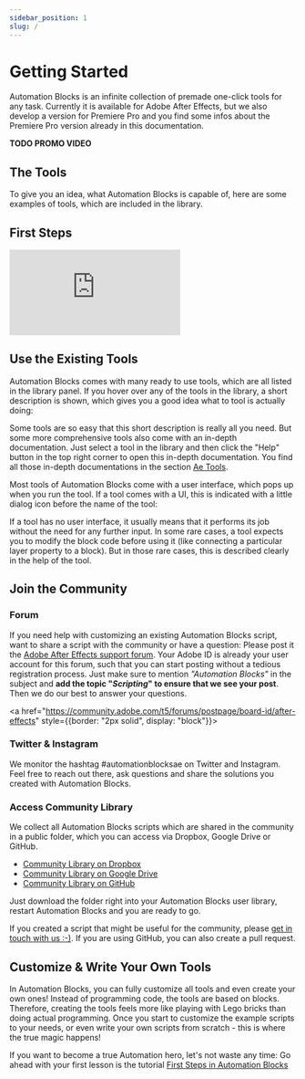 ```yaml
---
sidebar_position: 1
slug: /
---
```



# Getting Started

Automation Blocks is an infinite collection of premade one-click tools for any task. Currently it is available for Adobe After Effects, but we also develop a version for Premiere Pro and you find some infos about the Premiere Pro version already in this documentation.

**TODO PROMO VIDEO**

## The Tools 

To give you an idea, what Automation Blocks is capable of, here are some examples of tools, which are included in the library.

<div style={{display:"flex", "flex-wrap": "wrap", "gap":"40px"}}>

<ToolTeaserBox src="/img/overview/toolTeaserCompSpreadsheet.png" link="/tools-ae/compDuplicatesFromSpreadsheet" title="Comp Duplicates From Spreadsheet" description="Batch replace text, footage, colors and other properties based on a spreadsheet." />

<ToolTeaserBox src="/img/overview/toolTeaserColorPalette.png" link="/tools-ae/colorPalettes" title="Color Palette Workflow" description="Manage the colors of your project to a central color palette and dynamically link all color properties to it."/>

<ToolTeaserBox src="/img/overview/toolTeaserInsertFrames.png" link="/tools-ae/compTimeTools#insertFramesAtCurrentTime" title="Comp Time Tools" description="Insert frames somewhere in the middle of a comp, for example. The tool will shift layers, keyframes and markers as needed and change the duration of comp & precomps."/>

<ToolTeaserBox src="/img/overview/toolTeaserSearchReplaceExpressions.png" link="/tools-ae/expressions" title="Expressions" description="Tools to search & replace in Expressions, enable or disable expressions globally and more."/>

<ToolTeaserBox src="/img/overview/toolTeaserGuides.png" link="/tools-ae/guides" title="Guides" description="Create guides around selected layers, save your favourite guide setups as presets and more."/>

<ToolTeaserBox src="/img/overview/toolTeaserKeyframeLibrary.png" link="/tools-ae/keyframes" title="Keyframes" description="Save frequently used keyframe combinations in a library and create keyframe presets which adjust to existing keys automatically."/>

<ToolTeaserBox src="/img/overview/toolTeaserPrecompose.png" link="/tools-ae/precomposeScripts" title="Precompose On Steroids" description="Precompos & crop to content size, move layers into and out of precomps and more."/>

<ToolTeaserBox src="/img/overview/toolTeaserProjectCleanup.png" link="/tools-ae/projectCleanup" title="Project Cleanup" description="Move project items into bins based on their file type, search & replace in project items and more."/>

<ToolTeaserBox src="/img/overview/toolTeaserRandomness.png" link="/tools-ae/randomize" title="Randomize" description="Distribute layers randomly or randomize any layer properties in no time."/>

<ToolTeaserBox src="/img/overview/toolTeaserRigs.png" link="/tools-ae/rigsAndPresets" title="Rigs & Presets" description="Auto resizing text boxes which live on the text layers themselves (no extra layers needed), a rig to time-remap keyframes and more."/>

<ToolTeaserBox src="/img/overview/toolTeaserTextSpreadsheet.png" link="/tools-ae/textFromToSpreadsheet" title="Text From/To Spreadsheet" description="Exports or replace text based on a spreadsheet"/>
</div>

## First Steps

<div class="video-container"><iframe src="https://www.youtube.com/embed/tQUHDB7t6cc?rel=0"  frameborder="0" allowfullscreen="allowfullscreen"></iframe>
</div>

## Use the Existing Tools

Automation Blocks comes with many ready to use tools, which are all listed in the library panel.
If you hover over any of the tools in the library, a short description is shown, which gives you a good idea what to tool is actually doing:

<RetinaImg src="/img/overview/toolsHelpAndHelpTip.png" alt="help in the Automation Blocks library"/>

Some tools are so easy that this short description is really all you need. But some more comprehensive tools also come with an in-depth documentation. Just select a tool in the library and then click the "Help" button in the top right corner to open this in-depth documentation. You find all those in-depth documentations in the section [Ae Tools](tools-ae/overviewToolsAe).

Most tools of Automation Blocks come with a user interface, which pops up when you run the tool. If a tool comes with a UI, this is indicated with a little dialog icon before the name of the tool:

<RetinaImg src="/img/overview/libraryUiIconExplanation.png" alt="icon indicating that tool has a user interface"/>

If a tool has no user interface, it usually means that it performs its job without the need for any further input. In some rare cases, a tool expects you to modify the block code before using it (like connecting a particular layer property to a block). But in those rare cases, this is described clearly in the help of the tool.

## Join the Community

### Forum

If you need help with customizing an existing Automation Blocks script, want to share a script with the community or have a question: Please post it the [Adobe After Effects support forum](https://community.adobe.com/t5/after-effects/ct-p/ct-after-effects?page=1&sort=latest_replies&filter=unresolved&lang=all&tabid=discussions). 
Your Adobe ID is already your user account for this forum, such that you can start posting without a tedious registration process. Just make sure to mention *"Automation Blocks"* in the subject and **add the topic "*Scripting*" to ensure that we see your post**. Then we do our best to answer your questions.

<a href="https://community.adobe.com/t5/forums/postpage/board-id/after-effects" style={{border: "2px solid", display: "block"}}><RetinaImg src="/img/overview/postAdobeForum.png" alt="post questions in the Adobe forum"/></a>

### Twitter & Instagram

We monitor the hashtag #automationblocksae on Twitter and Instagram. Feel free to reach out there, ask questions and share the solutions you created with Automation Blocks.

### Access Community Library

We collect all Automation Blocks scripts which are shared in the community in a public folder, which you can access via Dropbox, Google Drive or GitHub. 

- [Community Library on Dropbox](https://www.dropbox.com/sh/1x8juwu30hf1p0o/AAA1nQmbqglqVu22bS5WEJPZa?dl=0)
- [Community Library on Google Drive](https://drive.google.com/drive/folders/1-2VPXG_fsxyeNqVGBUEKI7eTd3e_n5qy?usp=sharing)
- [Community Library on GitHub](https://github.com/mamoworld/automation-blocks-ae-community-library)

Just download the folder right into your Automation Blocks user library, restart Automation Blocks and you are ready to go.

If you created a script that might be useful for the community, please [get in touch with us :-)](mailto:info@mamoworld.com). If you are using GitHub, you can also create a pull request.

## Customize & Write Your Own Tools

In Automation Blocks, you can fully customize all tools and even create your own ones! Instead of programming code, the tools are based on blocks. Therefore, creating the tools feels more like playing with Lego bricks than doing actual programming. Once you start to customize the example scripts to your needs, or even write your own scripts from scratch - this is where the true magic happens! 

If you want to become a true Automation hero, let's not waste any time:  Go ahead with your first lesson is the tutorial [First Steps in Automation Blocks](tutorials-pr/firstSteps)